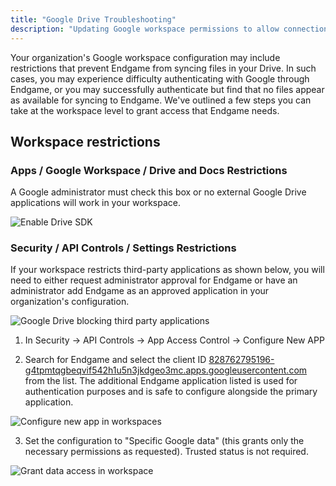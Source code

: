 ```yaml
---
title: "Google Drive Troubleshooting"
description: "Updating Google workspace permissions to allow connection with Endgame"
---
```


Your organization's Google workspace configuration may include restrictions that prevent Endgame from syncing files in your Drive. In such cases, you may experience difficulty authenticating with Google through Endgame, or you may successfully authenticate but find that no files appear as available for syncing to Endgame. We've outlined a few steps you can take at the workspace level to grant access that Endgame needs.


## Workspace restrictions

### Apps / Google Workspace / Drive and Docs Restrictions

A Google administrator must check this box or no external Google Drive applications will work in your workspace.

<Frame caption="Enable Drive SDK">
  <img
    src="../images/drive-sdk-9-24-25.png"
    alt="Enable Drive SDK"
    className="rounded-lg"
  />
</Frame>

### Security / API Controls / Settings Restrictions

If your workspace restricts third-party applications as shown below, you will need to either request administrator approval for Endgame or have an administrator add Endgame as an approved application in your organization's configuration.

<Frame caption="Goolge Drive blocking third party applications">
  <img
    src="../images/drive-third-party-apps-9-24-25.png"
    alt="Google Drive blocking third party applications"
    className="rounded-lg"
  />
</Frame>

1. In Security → API Controls → App Access Control → Configure New APP

2. Search for Endgame and select the client ID [828762795196-g4tpmtqgbeqvif542h1u5n3jkdgeo3mc.apps.googleusercontent.com](http://828762795196-g4tpmtqgbeqvif542h1u5n3jkdgeo3mc.apps.googleusercontent.com) from the list. The additional Endgame application listed is used for authentication purposes and is safe to configure alongside the primary application.

<Frame caption="Configure new app in workspace">
  <img
    src="../images/google-configure-new-app-9-24-25.png"
    alt="Configure new app in workspaces"
    className="rounded-lg"
  />
</Frame>

3. Set the configuration to "Specific Google data" (this grants only the necessary permissions as requested). Trusted status is not required.

<Frame caption="Grant data access in workspace">
  <img
    src="../images/google-app-access-9-24-25.png"
    alt="Grant data access in workspace"
    className="rounded-lg"
  />
</Frame>
